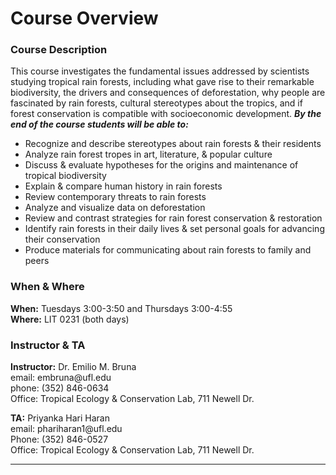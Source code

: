 
# Course Overview


### Course Description {.unnumbered}


This course investigates the fundamental issues addressed by scientists studying tropical rain forests, including what gave rise to their remarkable biodiversity, the drivers and consequences of deforestation, why people are fascinated by rain forests, cultural stereotypes about the tropics, and if forest conservation is compatible with socioeconomic development. ***By the end of the course students will be able to:***

-   Recognize and describe stereotypes about rain forests & their residents
-   Analyze rain forest tropes in art, literature, & popular culture
-   Discuss & evaluate hypotheses for the origins and maintenance of tropical biodiversity
-   Explain & compare human history in rain forests
-   Review contemporary threats to rain forests
-   Analyze and visualize data on deforestation
-   Review and contrast strategies for rain forest conservation & restoration
-   Identify rain forests in their daily lives & set personal goals for advancing their conservation
-   Produce materials for communicating about rain forests to family and peers

### When & Where {.unnumbered}

**When:** Tuesdays 3:00-3:50 and Thursdays 3:00-4:55\
**Where:** LIT 0231 (both days)

### Instructor & TA {.unnumbered}

**Instructor:** Dr. Emilio M. Bruna\
email: embruna\@ufl.edu\
phone: (352) 846-0634\
Office: Tropical Ecology & Conservation Lab, 711 Newell Dr.

**TA:** Priyanka Hari Haran\
email: phariharan1\@ufl.edu\
Phone: (352) 846-0527\
Office: Tropical Ecology & Conservation Lab, 711 Newell Dr.



------------------------------------------------------------------------

<!-- This guide is a [Quarto Book](https://quarto.org/docs/books) hosted on the BrunaLab Github Site. Anyone can make suggestions for improving the contect either by [pull request](https://github.com/HerbVar-Network/project_manual/pulls) or by [posting an issue](https://github.com/HerbVar-Network/project_manual/issues) on the syllabus repository.  -->
